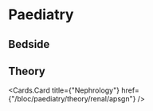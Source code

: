 # Paediatry


## Bedside

<Cards>
  <Cards.Card
    title={"Neonatal Jaundice"}
    href={"/bloc/paediatry/bedside/neonatal-jaundice"}
  />
  <Cards.Card
    title={"Dengue Haemorrhagic Fever"}
    href={"/bloc/paediatry/bedside/dhf"}
  />
  <Cards.Card title={"Acute Diarrhoea"} href={"/bloc/paediatry/bedside/ge"} />
  <Cards.Card
    title={"Oedematous Child"}
    href={"/bloc/paediatry/bedside/oedematous-child"}
  />
  <Cards.Card
    title={"Acute Respiratory Infection"}
    href={"/bloc/paediatry/bedside/ari"}
  />
  <Cards.Card
    title={"Cardiovascular System"}
    href={"/bloc/paediatry/bedside/cvs"}
  />
</Cards>

## Theory

<Cards>
  <Cards.Card
    title={"Neonatology"}
    href={"/bloc/paediatry/theory/neonatology/neonatal-jaundice"}
  />
  <Cards.Card title={"Infection"} href={"/bloc/paediatry/theory/infection/dhf"} />
  <Cards.Card
    title={"Central Nervous System"}
    href={"/bloc/paediatry/theory/cns/febrile-convulsion"}
  />
  <Cards.Card
    title={"Cardiovascular System"}
    href={"/bloc/paediatry/theory/cvs/ventricular-septal-defect"}
  />
  <Cards.Card
    title={"Respiratory System"}
    href={"/bloc/paediatry/theory/respiratory/asthma"}
  />
  <Cards.Card
    title={"Gastro-intestinal System"}
    href={"/bloc/paediatry/theory/gi/diarrhoea"}
  />
  <Cards.Card
    title={"Haematology"}
    href={"/bloc/paediatry/theory/haematology/acute-lymphoblastic-leukemia"}
  />

  <Cards.Card title={"Nephrology"} href={"/bloc/paediatry/theory/renal/apsgn"} />
</Cards>
